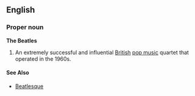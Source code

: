 ==English==
===Proper noun===
{{wikipedia}}
'''The Beatles'''
#An extremely successful and influential [[British]] [[pop music]] quartet that operated in the 1960s.

====See Also====
*[[Beatlesque]]